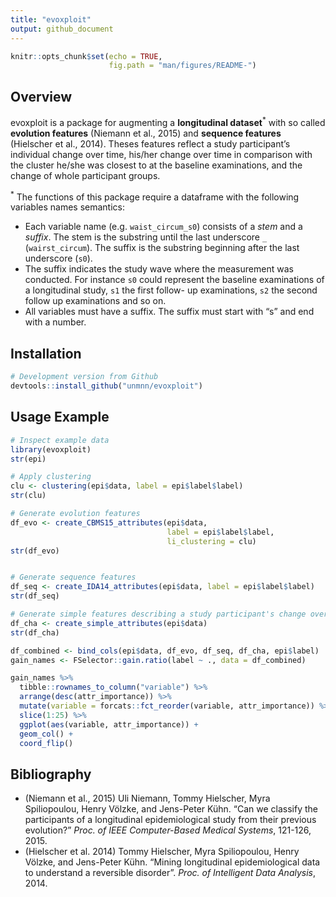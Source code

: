 ---
title: "evoxploit"
output: github_document
---

```{r setup, include=FALSE}
knitr::opts_chunk$set(echo = TRUE,
                      fig.path = "man/figures/README-")
```

<!-- html_document -->

## Overview

evoxploit is a package for augmenting a **longitudinal dataset**<sup>&ast;</sup> 
with so called **evolution features** (Niemann et al., 2015) and 
**sequence features** (Hielscher et al., 2014). Theses features reflect 
a study participant's individual change over time, his/her change over time 
in comparison with the cluster he/she was closest to at the baseline 
examinations, and the change of whole participant groups. 

<sup>&ast;</sup> The functions of this package require a dataframe with the 
following variables names semantics:

- Each variable name (e.g. `waist_circum_s0`) consists of a _stem_ and a _suffix_. 
The stem is the substring until the last underscore `_` (`wairst_circum`). 
The suffix is the substring beginning after the last underscore (`s0`).
- The suffix indicates the study wave where the measurement was conducted. For 
instance `s0` could represent the baseline examinations of a longitudinal 
study, `s1` the first follow-
up examinations, `s2` the second follow up examinations and so on.
- All variables must have a suffix. The suffix must start with "s" and end with 
a number.

## Installation

```{r, eval=FALSE}
# Development version from Github
devtools::install_github("unmnn/evoxploit")
```

## Usage Example

<!-- The example data `epi` is a list with two elements. `data` is a dataframe  -->
<!-- containing 19 input features -->

```{r, message=FALSE, warning = FALSE, cache=TRUE}
# Inspect example data
library(evoxploit)
str(epi)

# Apply clustering
clu <- clustering(epi$data, label = epi$label$label)
str(clu)

# Generate evolution features
df_evo <- create_CBMS15_attributes(epi$data, 
                                   label = epi$label$label,
                                   li_clustering = clu)
str(df_evo)


# Generate sequence features
df_seq <- create_IDA14_attributes(epi$data, label = epi$label$label)
str(df_seq)

# Generate simple features describing a study participant's change over time
df_cha <- create_simple_attributes(epi$data)
str(df_cha)
```


```{r, cache=TRUE, fig.height=8}
df_combined <- bind_cols(epi$data, df_evo, df_seq, df_cha, epi$label)
gain_names <- FSelector::gain.ratio(label ~ ., data = df_combined)

gain_names %>%
  tibble::rownames_to_column("variable") %>%
  arrange(desc(attr_importance)) %>%
  mutate(variable = forcats::fct_reorder(variable, attr_importance)) %>%
  slice(1:25) %>%
  ggplot(aes(variable, attr_importance)) +
  geom_col() +
  coord_flip()

```



## Bibliography

- (Niemann et al., 2015) Uli Niemann, Tommy Hielscher, Myra Spiliopoulou, 
Henry Völzke, and Jens-Peter Kühn. "Can we classify the participants of a 
longitudinal epidemiological study from their previous evolution?" 
_Proc. of IEEE Computer-Based Medical Systems_, 121-126, 2015. 
- (Hielscher et al. 2014) Tommy Hielscher, Myra Spiliopoulou, Henry Völzke, 
and Jens-Peter Kühn. "Mining longitudinal epidemiological data to understand a 
reversible disorder". _Proc. of Intelligent Data Analysis_, 2014. 
